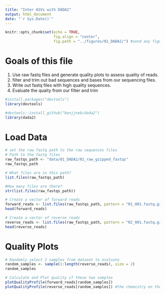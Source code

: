 ```yaml
---
title: "Inter ASVs with DADA2"
output: html_document
date: "`r Sys.Date()`"
---
```


```r
knitr::opts_chunk$set(echo = TRUE, 
                      fig.align = "center",
                      fig.path = "../figures/01_DADA2/") #send any figure to this location 
```

# Goals of this file 

1. Use raw fastq files and generate quality plots to assess quality of reads.
2. filter and trim out bad sequences and bases from our sequencing files. 
3. Write out fastq files with high quality sequences. 
4. Evaluate the quaity from our filter and trim 

```r
#install.packages("devtools")
library(devtools)

#devtools::install_github("benjjneb/dada2")
library(dada2)
```


# Load Data 
```r
# set the raw fastq path to the raw sequences files 
# Path to the fastq files
raw_fastqs_path <- "data/01_DADA2/01_raw_gzipped_fastqs"
raw_fastqs_path

# What files are in this path? 
list.files(raw_fastqs_path)

#How many files are there?
str(list.files(raw_fastqs_path))

# Create a vector of forward reads 
forward_reads <- list.files(raw_fastqs_path, pattern = "R1_001.fastq.gz", full.names = TRUE)
head(forward_reads)

# Create a vector of reverse reads
reverse_reads <- list.files(raw_fastqs_path, pattern = "R2_001.fastq.gz", full.names = TRUE)
head(reverse_reads)
```

# Quality Plots 
```r
# Randomly select 2 samples from dataset to evaluate 
random_samples <- sample(1:length(reverse_reads), size = 2)
random_samples 

# Calculate and Plot quality if these two samples 
plotQualityProfile(forward_reads[random_samples])
plotQualityProfile(reverse_reads[random_samples]) #the chemistry on the reverse read is not as precises as the forward reads, so the reverse reads will be lower quality
```



